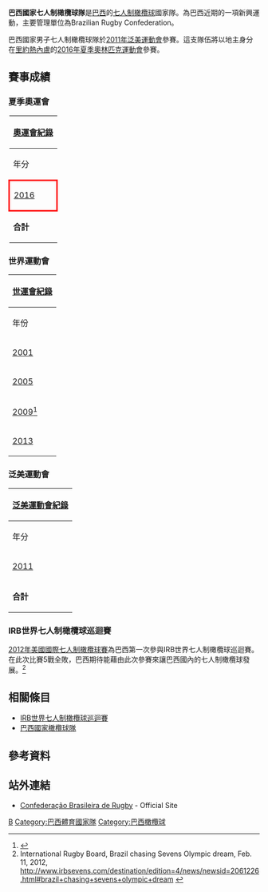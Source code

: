{{Infobox rugby team
| country =巴西國家七人制橄欖球隊
| image =
| imagesize = 
| union =
| stadium = 
| emblem =
| captain = 
| coach = {{tsl|en|Martin Schusterman|Martin Schusterman}}
| from =
| caps = 
| top scorer =
| most tries = 
| first = 
| bigwin = 
| bigloss = 
|sevens = yes
| World cup apps = 
| year = 
| best =
| pattern_la1= _cbru11h
| pattern_b1 = _cbru11h
| pattern_ra1= _cbru11h
| pattern_so1=
| pattern_sh1=
| leftarm1   = FFD700
| body1      = FFD700
| rightarm1  = FFD700
| shorts1    = 43A172
| socks1     = FFFFFF
| pattern_la2= _cbru11a
| pattern_b2 = _cbru11a
| pattern_ra2= _cbru11a
| pattern_so2=
| pattern_sh2=
| leftarm2   = FFFFFF
| body2      = FFFFFF
| rightarm2  = FFFFFF
| shorts2    = FFFFFF
| socks2     = 43A172
}}

'''巴西國家七人制橄欖球隊'''是[[巴西|巴西]]的[[七人制橄欖球|七人制橄欖球]]國家隊。為巴西近期的一項新興運動，主要管理單位為Brazilian Rugby Confederation。

巴西國家男子七人制橄欖球隊於[[2011年泛美運動會|2011年泛美運動會]]參賽。這支隊伍將以地主身分在[[里約熱內盧|里約熱內盧]]的[[2016年夏季奧林匹克運動會|2016年夏季奧林匹克運動會]]參賽。

== 賽事成績 ==
=== 夏季奧運會 ===
{| class="wikitable" style="text-align: center;"
|-
!colspan=10|[[夏季奧林匹克運動會七人制橄欖球比賽|奧運會紀錄]]
|-
!年分
!參賽成績
!名次
!{{Tooltip|賽|Games played}}
!{{Tooltip|勝|Won}}
!{{Tooltip|敗|Lost}}
!{{Tooltip|和|Drawn}}
|-
|style="border: 3px solid red"|{{flagicon|BRA}} [[2016年夏季奧林匹克七人制橄欖球比賽|2016]]
|colspan="6" rowspan=1|''尚未舉行''
|-
|colspan=1|'''合計'''||||'''0/0'''||'''-'''||'''-'''||'''-'''||'''-'''
|}

=== 世界運動會 ===
{| class="wikitable" style="text-align: center;"
|-
!colspan=10|[[世界運動會七人制橄欖球比賽|世運會紀錄]]
|-
!年份
!成績
!{{Tooltip|賽|Games played}}
!{{Tooltip|勝|Won}}
!{{Tooltip|敗|Lost}}
!{{Tooltip|和|Drawn}}
|-
|{{flagicon|JPN}}[[2001年世界運動會七人制橄欖球比賽|2001]]||''未參賽''||-||-||-||-
|-
|{{flagicon|GER}}[[2005年世界運動會七人制橄欖球比賽|2005]]||''未參賽''||-||-||-||-
|-
|{{flagicon|ROC}}[[2009年世界運動會七人制橄欖球比賽|2009]]<ref>{{Cite web |url=http://ur7s.com/news/354/world_games_day_2_fiji_cruise_to_gold_medal |title=存档副本 |access-date=2013-08-16 |archive-url=https://web.archive.org/web/20090727155147/http://ur7s.com/news/354/world_games_day_2_fiji_cruise_to_gold_medal |archive-date=2009-07-27 |dead-url=yes }}</ref>||''未參賽''||-||-||-||-
|-
|{{flagicon|COL}}[[2013年世界運動會七人制橄欖球比賽|2013]]||第6名||6||3||3||0
|}

=== 泛美運動會 ===
{| class="wikitable" style="text-align: center;"
|-
!colspan=10|[[泛美運動會七人制橄欖球比賽|泛美運動會紀錄]]
|-
!年分
!參賽成績
!名次
!{{Tooltip|賽|Games played}}
!{{Tooltip|勝|Won}}
!{{Tooltip|敗|Lost}}
!{{Tooltip|和|Drawn}}
|-
|{{flagicon|MEX}} [[2011年泛美運動會七人制橄欖球比賽|2011]]
|八強
|第7名
|4
|1
|2
|1
|-
|colspan=1|'''合計'''||||'''0/0'''||'''4'''||'''1'''||'''2'''||'''1'''
|}

=== IRB世界七人制橄欖球巡迴賽 ===
[[2012年美國國際七人制橄欖球賽|2012年美國國際七人制橄欖球賽]]為巴西第一次參與IRB世界七人制橄欖球巡迴賽。在此次比賽5戰全敗，巴西期待能藉由此次參賽來讓巴西國內的七人制橄欖球發展。<ref>International Rugby Board, Brazil chasing Sevens Olympic dream, Feb. 11, 2012, http://www.irbsevens.com/destination/edition=4/news/newsid=2061226.html#brazil+chasing+sevens+olympic+dream {{webarchive|url=https://web.archive.org/web/20120213105653/http://www.irbsevens.com/destination/edition%3D4/news/newsid%3D2061226.html |date=2012-02-13 }}</ref>

== 相關條目 ==
* [[IRB世界七人制橄欖球巡迴賽|IRB世界七人制橄欖球巡迴賽]]
* [[巴西國家橄欖球隊|巴西國家橄欖球隊]]

== 參考資料 ==
{{Reflist}}



== 站外連結 ==
* {{Pt icon}} [http://www.brasilrugby.com.br/ Confederação Brasileira de Rugby] {{Wayback|url=http://www.brasilrugby.com.br/ |date=20110223185223 }} - Official Site


{{巴西體育國家隊}}
[[Category:國家七人制橄欖球隊|B]]
[[Category:巴西體育國家隊|Category:巴西體育國家隊]]
[[Category:巴西橄欖球|Category:巴西橄欖球]]